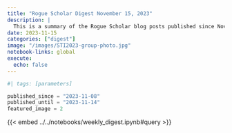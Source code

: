 ```yaml
---
title: "Rogue Scholar Digest November 15, 2023"
description: |
  This is a summary of the Rogue Scholar blog posts published since November 8, 2023.
date: 2023-11-15
categories: ["digest"]
image: "/images/STI2023-group-photo.jpg"
notebook-links: global
execute:
  echo: false
---
```


```python
#| tags: [parameters]

published_since = "2023-11-08"
published_until = "2023-11-14"
featured_image = 2
```

{{< embed ../../notebooks/weekly_digest.ipynb#query >}}
